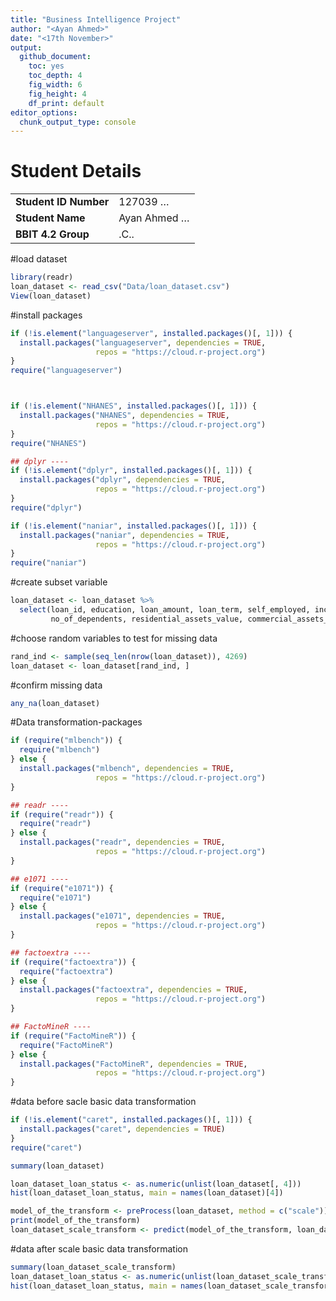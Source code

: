 ---
title: "Business Intelligence Project"
author: "<Ayan Ahmed>"
date: "<17th November>"
output:
  github_document: 
    toc: yes
    toc_depth: 4
    fig_width: 6
    fig_height: 4
    df_print: default
editor_options:
  chunk_output_type: console
---

# Student Details

|                                              |     |
|----------------------------------------------|-----|
| **Student ID Number**                        |127039 ... |
| **Student Name**                             |Ayan Ahmed ... |
| **BBIT 4.2 Group**                           | .C.. |


#load dataset
```{r}
library(readr)
loan_dataset <- read_csv("Data/loan_dataset.csv")
View(loan_dataset)
```

#install packages 
```{r}
if (!is.element("languageserver", installed.packages()[, 1])) {
  install.packages("languageserver", dependencies = TRUE,
                   repos = "https://cloud.r-project.org")
}
require("languageserver")



if (!is.element("NHANES", installed.packages()[, 1])) {
  install.packages("NHANES", dependencies = TRUE,
                   repos = "https://cloud.r-project.org")
}
require("NHANES")

## dplyr ----
if (!is.element("dplyr", installed.packages()[, 1])) {
  install.packages("dplyr", dependencies = TRUE,
                   repos = "https://cloud.r-project.org")
}
require("dplyr")

if (!is.element("naniar", installed.packages()[, 1])) {
  install.packages("naniar", dependencies = TRUE,
                   repos = "https://cloud.r-project.org")
}
require("naniar")
```

#create subset variable 
```{r}
loan_dataset <- loan_dataset %>%
  select(loan_id, education, loan_amount, loan_term, self_employed, income_annum, cibil_score,
         no_of_dependents, residential_assets_value, commercial_assets_value, luxury_assets_value, bank_asset_value, loan_status)

```

#choose random variables to test for missing data 
```{r}
rand_ind <- sample(seq_len(nrow(loan_dataset)), 4269)
loan_dataset <- loan_dataset[rand_ind, ]

```

#confirm missing data
```{r}
any_na(loan_dataset)
```

#Data transformation-packages 
```{r}
if (require("mlbench")) {
  require("mlbench")
} else {
  install.packages("mlbench", dependencies = TRUE,
                   repos = "https://cloud.r-project.org")
}

## readr ----
if (require("readr")) {
  require("readr")
} else {
  install.packages("readr", dependencies = TRUE,
                   repos = "https://cloud.r-project.org")
}

## e1071 ----
if (require("e1071")) {
  require("e1071")
} else {
  install.packages("e1071", dependencies = TRUE,
                   repos = "https://cloud.r-project.org")
}

## factoextra ----
if (require("factoextra")) {
  require("factoextra")
} else {
  install.packages("factoextra", dependencies = TRUE,
                   repos = "https://cloud.r-project.org")
}

## FactoMineR ----
if (require("FactoMineR")) {
  require("FactoMineR")
} else {
  install.packages("FactoMineR", dependencies = TRUE,
                   repos = "https://cloud.r-project.org")
}
```

#data before sacle basic data transformation
```{r}
if (!is.element("caret", installed.packages()[, 1])) {
  install.packages("caret", dependencies = TRUE)
}
require("caret")

summary(loan_dataset)

loan_dataset_loan_status <- as.numeric(unlist(loan_dataset[, 4]))
hist(loan_dataset_loan_status, main = names(loan_dataset)[4])

model_of_the_transform <- preProcess(loan_dataset, method = c("scale"))
print(model_of_the_transform)
loan_dataset_scale_transform <- predict(model_of_the_transform, loan_dataset)

```




#data after scale basic data transformation
```{r}
summary(loan_dataset_scale_transform)
loan_dataset_loan_status <- as.numeric(unlist(loan_dataset_scale_transform[, 4]))
hist(loan_dataset_loan_status, main = names(loan_dataset_scale_transform)[4])

```


